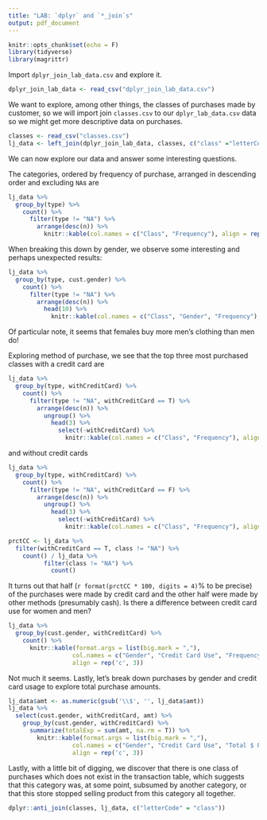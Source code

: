 ```yaml
---
title: "LAB: `dplyr` and `*_join`s"
output: pdf_document
---
```


```r
knitr::opts_chunk$set(echo = F)
library(tidyverse)
library(magrittr)
```

Import `dplyr_join_lab_data.csv` and explore it. 

```r
dplyr_join_lab_data <- read_csv("dplyr_join_lab_data.csv")
```

We want to explore, among other things, the classes of purchases made by customer, so we will import join `classes.csv` to our `dplyr_lab_data.csv` data so we might get more descriptive data on purchases.

```r
classes <- read_csv("classes.csv")
lj_data <- left_join(dplyr_join_lab_data, classes, c("class" ="letterCode"))
```

We can now explore our data and answer some interesting questions.

The categories, ordered by frequency of purchase, arranged in descending order and excluding `NA`s are

```r
lj_data %>% 
  group_by(type) %>% 
    count() %>% 
      filter(type != "NA") %>% 
        arrange(desc(n)) %>% 
          knitr::kable(col.names = c("Class", "Frequency"), align = rep('c', 2))
```

When breaking this down by gender, we observe some interesting and perhaps unexpected results:

```r
lj_data %>% 
  group_by(type, cust.gender) %>% 
    count() %>% 
      filter(type != "NA") %>% 
        arrange(desc(n)) %>% 
          head(10) %>% 
            knitr::kable(col.names = c("Class", "Gender", "Frequency"), align = rep('c', 3))
```

Of particular note, it seems that females buy more men's clothing than men do!

Exploring method of purchase, we see that the top three most purchased classes with a credit card are

```r
lj_data %>% 
  group_by(type, withCreditCard) %>% 
    count() %>% 
      filter(type != "NA", withCreditCard == T) %>% 
        arrange(desc(n)) %>% 
          ungroup() %>% 
            head(3) %>% 
              select(-withCreditCard) %>% 
                knitr::kable(col.names = c("Class", "Frequency"), align = rep('c', 2))
```

and without credit cards

```r
lj_data %>% 
  group_by(type, withCreditCard) %>% 
    count() %>% 
      filter(type != "NA", withCreditCard == F) %>% 
        arrange(desc(n)) %>% 
          ungroup() %>% 
            head(3) %>% 
              select(-withCreditCard) %>% 
                knitr::kable(col.names = c("Class", "Frequency"), align = rep('c', 2))
```

```r
prctCC <- lj_data %>% 
  filter(withCreditCard == T, class != "NA") %>% 
    count() / lj_data %>% 
          filter(class != "NA") %>% 
            count()
```

It turns out that half (`r format(prctCC * 100, digits = 4)`% to be precise) of the purchases were made by credit card and the other half were made by other methods (presumably cash). Is there a difference between credit card use for women and men?

```r
lj_data %>% 
  group_by(cust.gender, withCreditCard) %>% 
    count() %>% 
      knitr::kable(format.args = list(big.mark = ","), 
                  col.names = c("Gender", "Credit Card Use", "Frequency"), 
                  align = rep('c', 3))
```

Not much it seems. Lastly, let's break down purchases by gender and credit card usage to explore total purchase amounts.

```r
lj_data$amt <- as.numeric(gsub('\\$', '', lj_data$amt))
lj_data %>% 
  select(cust.gender, withCreditCard, amt) %>% 
    group_by(cust.gender, withCreditCard) %>% 
      summarize(totalExp = sum(amt, na.rm = T)) %>% 
        knitr::kable(format.args = list(big.mark = ","), 
                  col.names = c("Gender", "Credit Card Use", "Total $ Purchases"), 
                  align = rep('c', 3))

```

Lastly, with a little bit of digging, we discover that there is one class of purchases which does not exist in the transaction table, which suggests that this category was, at some point, subsumed by another category, or that this store stopped selling product from this category all together.

```r
dplyr::anti_join(classes, lj_data, c("letterCode" = "class"))
```













